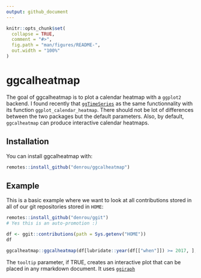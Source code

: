 ```yaml
---
output: github_document
---
```


<!-- README.md is generated from README.Rmd. Please edit that file -->

```r
knitr::opts_chunk$set(
  collapse = TRUE,
  comment = "#>",
  fig.path = "man/figures/README-",
  out.width = "100%"
)
```
# ggcalheatmap

The goal of ggcalheatmap is to plot a calendar heatmap with a `ggplot2` backend.
I found recently that [`ggTimeSeries`](https://github.com/AtherEnergy/ggTimeSeries) as the same functionnality with its
function `ggplot_calendar_heatmap`. There should not be lot of differences between the two packages but the default parameters.
Also, by default, `ggcalheatmap` can produce interactive calendar heatmaps.

## Installation

You can install ggcalheatmap with:

```r
remotes::install_github("denrou/ggcalheatmap")
```

## Example

This is a basic example where we want to look at all contributions stored in all of our git repositories stored in `HOME`:

```r
remotes::install_github("denrou/ggit")
# Yes this is an auto-promotion :)
```

```r
df <- ggit::contributions(path = Sys.getenv("HOME"))
df
```

```r
ggcalheatmap::ggcalheatmap(df[lubridate::year(df[["when"]]) >= 2017, ], "when", "n", tooltip = FALSE)
```

The `tooltip` parameter, if TRUE, creates an interactive plot that can be placed in any rmarkdown document. It uses [`ggiraph`](https://davidgohel.github.io/ggiraph/articles/offcran/using_ggiraph.html)
